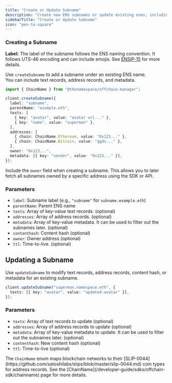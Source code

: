 ```yaml
---
title: "Create or Update Subname"
description: "Create new ENS subnames or update existing ones, including text and address records, metadata, and more."
sidebarTitle: "Create or Update Subname"
icon: "pen-to-square"
---
```


### Creating a Subname

<Note>
  <strong>Label:</strong> The label of the subname follows the ENS naming convention. It follows UTS-46 encoding and can include emojis. See <a href="https://docs.ens.domains/ensip/15/">ENSIP-15</a> for more details.
</Note>

Use `createSubname` to add a subname under an existing ENS name.  
You can include text records, address records, and metadata.

```typescript
import { ChainName } from "@thenamespace/offchain-manager";

client.createSubname({
  label: "subname",
  parentName: "example.eth",
  texts: [
    { key: "avatar", value: "avatar url..." },
    { key: "name", value: "superman" },
  ],
  addresses: [
    { chain: ChainName.Ethereum, value: "0x123..." },
    { chain: ChainName.Bitcoin, value: "qgds..." },
  ],
  owner: "0x123...",
  metadata: [{ key: "sender", value: "0x123..." }],
});
```

<Tip>
Include the <code>owner</code> field when creating a subname. This allows you to later fetch all subnames owned by a specific address using the SDK or API.
</Tip>


### Parameters

- `label`: Subname label (e.g., `"subname"` for `subname.example.eth`)
- `parentName`: Parent ENS name
- `texts`: Array of key-value text records. (optional)
- `addresses`: Array of address records. (optional)
- `metadata`: Array of key-value metadata. It can be used to filter out the subnames later. (optional)
- `contenthash`: Content hash (optional)
- `owner`: Owner address (optional)
- `ttl`: Time-to-live. (optional)

## Updating a Subname

Use `updateSubname` to modify text records, address records, content hash, or metadata for an existing subname.

```typescript
client.updateSubname("superman.namespace.eth", {
  texts: [{ key: "avatar", value: "updated-avatar" }],
});
```

### Parameters

- `texts`: Array of text records to update (optional)
- `addresses`: Array of address records to update (optional)
- `metadata`: Array of key-value metadata to update. It can be used to filter out the subnames later. (optional)
- `contenthash`: New content hash (optional)
- `ttl`: Time-to-live (optional)

<Note>
The <code>ChainName</code> enum maps blockchain networks to their [SLIP-0044](https://github.com/satoshilabs/slips/blob/master/slip-0044.md) coin types for address records. See the [ChainName](/developer-guide/sdks/offchain-sdk/chainname) page for more details.
</Note>
